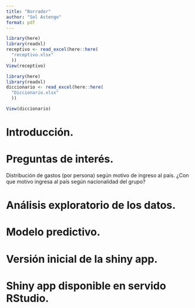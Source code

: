 ```yaml
---
title: "Borrador"
author: "Sol Astengo"
format: pdf
---
```


```r
library(here)
library(readxl)
receptivo <- read_excel(here::here(
  "receptivo.xlsx"
  ))
View(receptivo)
```
```r
library(here)
library(readxl)
diccionario <- read_excel(here::here(
  "Diccionario.xlsx"
  ))

View(diccionario)

```

# Introducción.

# Preguntas de interés.
 Distribución de gastos (por persona) según motivo de ingreso al país.
 ¿Con que motivo ingresa al país según nacionalidad del grupo?
 
 

# Análisis exploratorio de los datos.
# Modelo predictivo.
# Versión inicial de la shiny app.
# Shiny app disponible en servido RStudio.



